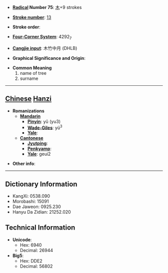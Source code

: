* '''[[Wiktionary:Chinese radical index| Radical]] Number 75''': [[Wiktionary:Chinese radical index 木|木]]+9 strokes

* '''[[Wiktionary:Chinese total strokes index|Stroke number]]''': [[Wiktionary:Chinese total strokes index 13|13]]

* '''Stroke order''': 

* '''[[Wiktionary:Chinese four corner index|Four-Corner System]]''': 4292<sub>7</sub>

* '''[[Wiktionary:Chinese Cangjie index|Cangjie input]]''': 木竹中月 (DHLB)

* '''Graphical Significance and Origin''': 

* '''Common Meaning'''
*#name of tree
*# surname


----

== [[Chinese]] [[Hanzi]] ==

* '''Romanizations'''
** '''[[Mandarin]]'''
*** '''[[Pinyin]]''': yǔ (yu3)
*** '''[[Wade-Giles]]''': yü<sup>3</sup>
*** '''[[Yale]]''': 
** '''[[Cantonese]]'''
*** '''[[Jyutping]]''':
*** '''[[Penkyamp]]''': 
*** '''[[Yale]]''': geui2

* '''Other info''': 

----

== Dictionary Information ==

* KangXi: 0538.090
* Morobashi: 15091
* Dae Jaweon: 0925.230
* Hanyu Da Zidian: 21252.020

== Technical Information ==

* '''Unicode''':
** Hex: 6940
** Decimal: 26944
* '''Big5''':
** Hex: DDE2
** Decimal: 56802